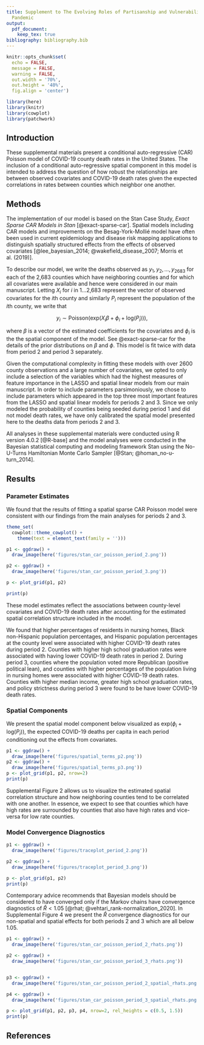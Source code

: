 ```yaml
---
title: Supplement to The Evolving Roles of Partisanship and Vulnerability in the COVID-19
  Pandemic
output: 
  pdf_document:
    keep_tex: true
bibliography: bibliography.bib
---
```


```r
knitr::opts_chunk$set(
  echo = FALSE,
  message = FALSE,
  warning = FALSE,
  out.width = '70%',
  out.height = '40%',
  fig.align = 'center')

library(here)
library(knitr)
library(cowplot)
library(patchwork)
```

## Introduction

These supplemental materials present a conditional auto-regressive (CAR) 
Poisson model of COVID-19 county death rates in the United States.  The
inclusion of a conditional auto-regressive spatial component in this model is
intended to address the question of how robust the relationships are between
observed covariates and COVID-19 death rates given the expected correlations in
rates between counties which neighbor one another. 

## Methods 

The implementation of our model is based on the Stan Case Study, *Exact Sparse
CAR Models in Stan*  [@exact-sparse-car]. Spatial models including CAR models
and improvements on the Besag-York-Mollié model have often been used in current
epidemiology and disease risk mapping applications to distinguish spatially
structured effects from the effects of observed covariates [@lee_bayesian_2014;
@wakefield_disease_2007; Morris et al. (2019)].

To describe our model, we write the deaths observed as $y_1, y_2, ..., y_{2683}$
for each of the 2,683 counties which have neighboring counties and for which all
covariates were available and hence were considered in our main manuscript. 
Letting $X_i$ for $i$ in 1...2,683 represent the vector of observed covariates for 
the $i$th county and similarly $P_i$ represent the population of the $i$th county,
we write that 

$$y_i \sim \text{Poisson}(\text{exp}(X_i \beta + \phi_i + \text{log}(P_i))),$$

where $\beta$ is a vector of the estimated coefficients for the covariates and
$\phi_i$ is the the spatial component of the model. See @exact-sparse-car for
the details of the prior distributions on $\beta$ and $\phi$. This model is
fit twice with data from period 2 and period 3 separately.

Given the computational complexity in fitting these models with over 2600 county
observations and a large number of covariates, we opted to only include a
selection of the variables which had the highest measures of feature importance
in the LASSO and spatial linear models from our main manuscript. In order to 
include parameters parsimoniously, we chose to include parameters which 
appeared in the top three most important features from the LASSO and spatial 
linear models for periods 2 and 3. Since we only modeled the probability of 
counties being seeded during period 1 and did not model death rates, we 
have only calibrated the spatial model presented here to the deaths data from
periods 2 and 3.

All analyses in these supplemental materials were conducted using R version
4.0.2 [@R-base] and the model analyses were conducted in the Bayesian
statistical computing and modeling framework Stan using the No-U-Turns
Hamiltonian Monte Carlo Sampler [@Stan;
@homan_no-u-turn_2014].

\newpage

## Results

### Parameter Estimates

We found that the results of fitting a spatial sparse CAR Poisson model were
consistent with our findings from the main analyses for periods 2 and 3.

```r
theme_set(
  cowplot::theme_cowplot() +
    theme(text = element_text(family = '')))

p1 <- ggdraw() + 
  draw_image(here('figures/stan_car_poisson_period_2.png'))

p2 <- ggdraw() + 
  draw_image(here('figures/stan_car_poisson_period_3.png'))

p <- plot_grid(p1, p2)

print(p)
```

These model estimates reflect the associations between county-level covariates and
COVID-19 death rates after accounting for the estimated spatial correlation structure included in the model.

We found that higher percentages of residents in nursing homes, Black
non-Hispanic population percentages, and Hispanic population percentages at the
county level were associated with higher COVID-19 death rates during period
2. Counties with higher high school graduation rates were associated with having
lower COVID-19 death rates in period 2. During period 3, counties where the
population voted more Republican (positive political lean), and counties with
higher percentages of the population living in nursing homes were associated
with higher COVID-19 death rates. Counties with higher median income, greater
high school graduation rates, and policy strictness during period 3 were found
to be have lower COVID-19 death rates.

\newpage

### Spatial Components

We present the spatial model component below visualized as 
$\text{exp}(\phi_i + \text{log}(P_i))$, the expected COVID-19 deaths per capita
in each period conditioning out the effects from covariates.

```r
p1 <- ggdraw() + 
  draw_image(here('figures/spatial_terms_p2.png'))
p2 <- ggdraw() + 
  draw_image(here('figures/spatial_terms_p3.png'))
p <- plot_grid(p1, p2, nrow=2)
print(p)
```

Supplemental Figure 2 allows us to visualize the estimated spatial correlation
structure and how neighboring counties tend to be correlated with one another. 
In essence, we expect to see that counties which have high rates are surrounded 
by counties that also have high rates and vice-versa for low rate counties.

\newpage

### Model Convergence Diagnostics

```r
p1 <- ggdraw() + 
  draw_image(here('figures/traceplot_period_2.png'))

p2 <- ggdraw() + 
  draw_image(here('figures/traceplot_period_3.png'))

p <- plot_grid(p1, p2)
print(p)
```

Contemporary advice recommends that Bayesian models should be considered 
to have converged only if the Markov chains have convergence diagnostics of
$\hat{R} < 1.05$ [@rhat; @vehtari_rank-normalization_2020]. In Supplemental
Figure 4 we present the $\hat{R}$ convergence diagnostics for
our non-spatial and spatial effects for both periods 2 and 3 which are all 
below 1.05. 

```r

p1 <- ggdraw() + 
  draw_image(here('figures/stan_car_poisson_period_2_rhats.png'))

p2 <- ggdraw() + 
  draw_image(here('figures/stan_car_poisson_period_3_rhats.png'))


p3 <- ggdraw() + 
  draw_image(here('figures/stan_car_poisson_period_2_spatial_rhats.png'))

p4 <- ggdraw() + 
  draw_image(here('figures/stan_car_poisson_period_3_spatial_rhats.png'))

p <- plot_grid(p1, p2, p3, p4, nrow=2, rel_heights = c(0.5, 1.5))
print(p)
```

\newpage

## References